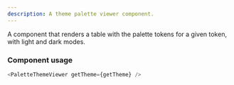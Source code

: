 ```yaml
---
description: A theme palette viewer component.
---
```



A component that renders a table with the palette tokens for a given token, with light and dark modes.

### Component usage

```js
<PaletteThemeViewer getTheme={getTheme} />
```
